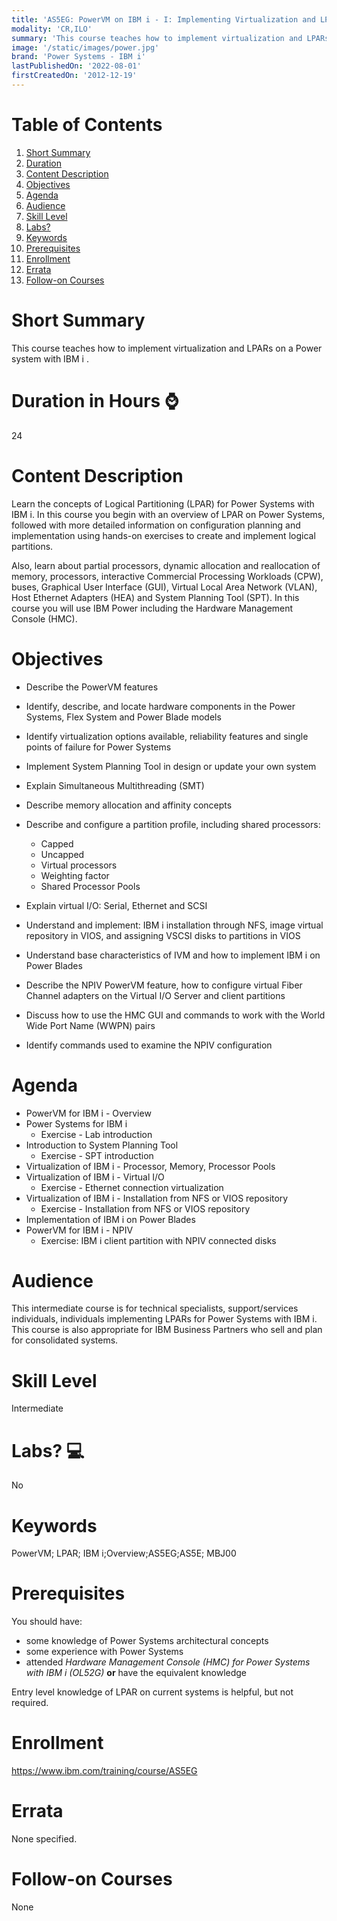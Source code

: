 ```yaml
---
title: 'AS5EG: PowerVM on IBM i - I: Implementing Virtualization and LPAR'
modality: 'CR,ILO'
summary: 'This course teaches how to implement virtualization and LPARs on a Power system with IBM i . '
image: '/static/images/power.jpg'
brand: 'Power Systems - IBM i'
lastPublishedOn: '2022-08-01'
firstCreatedOn: '2012-12-19'
---
```

# Table of Contents
1.  [Short Summary](#short-summary)
2.  [Duration](#duration-in-hours-)
3.  [Content Description](#content-description)
4.  [Objectives](#objectives)
5.  [Agenda](#agenda)
6.  [Audience](#audience)
7.  [Skill Level](#skill-level)
8.  [Labs?](#labs-)
9.  [Keywords](#keywords)
10. [Prerequisites](#prerequisites)
11. [Enrollment](#enrollment)
12. [Errata](#errata)
13. [Follow-on Courses](#follow-on-courses)

# Short Summary
This course teaches how to implement virtualization and LPARs on a Power system with IBM i . 

# Duration in Hours ⌚
24

# Content Description
Learn the concepts of Logical Partitioning (LPAR) for Power Systems with IBM i. In this course you begin with an overview of LPAR on Power Systems, followed with more detailed information on configuration planning and implementation using hands-on exercises to create and implement logical partitions.


Also, learn about partial processors, dynamic allocation and reallocation of memory, processors, interactive Commercial Processing Workloads (CPW), buses, Graphical User Interface (GUI), Virtual Local Area Network (VLAN), Host Ethernet Adapters (HEA) and System Planning Tool (SPT). In this course you will use IBM Power including the Hardware Management Console (HMC).



# Objectives
* Describe the PowerVM features
* Identify, describe, and locate hardware components in the Power Systems, Flex System and Power Blade models
* Identify virtualization options available, reliability features and single points of failure for Power Systems
* Implement System Planning Tool in design or update your own system
* Explain Simultaneous Multithreading (SMT)
* Describe memory allocation and affinity concepts
* Describe and configure a partition profile, including shared processors:
	+ Capped
	+ Uncapped
	+ Virtual processors
	+ Weighting factor
	+ Shared Processor Pools


* Explain virtual I/O: Serial, Ethernet and SCSI
* Understand and implement: IBM i installation through NFS, image virtual repository in VIOS, and assigning VSCSI disks to partitions in VIOS
* Understand base characteristics of IVM and how to implement IBM i on Power Blades
* Describe the NPIV PowerVM feature, how to configure virtual Fiber Channel adapters on the Virtual I/O Server and client partitions
* Discuss how to use the HMC GUI and commands to work with the World Wide Port Name (WWPN) pairs
* Identify commands used to examine the NPIV configuration


# Agenda
* PowerVM for IBM i - Overview
* Power Systems for IBM i
	+ Exercise - Lab introduction
* Introduction to System Planning Tool
	+ Exercise - SPT introduction
* Virtualization of IBM i - Processor, Memory, Processor Pools
* Virtualization of IBM i - Virtual I/O
	+ Exercise - Ethernet connection virtualization
* Virtualization of IBM i - Installation from NFS or VIOS repository
	+ Exercise - Installation from NFS or VIOS repository
* Implementation of IBM i on Power Blades
* PowerVM for IBM i - NPIV
	+ Exercise: IBM i client partition with NPIV connected disks


# Audience
This intermediate course is for technical specialists, support/services individuals, individuals implementing LPARs for Power Systems with IBM i. This course is also appropriate for IBM Business Partners who sell and plan for consolidated systems.



# Skill Level
Intermediate        

# Labs? 💻
No

# Keywords
PowerVM; LPAR; IBM i;Overview;AS5EG;AS5E; MBJ00

# Prerequisites
You should have:


* some knowledge of Power Systems architectural concepts
* some experience with Power Systems
* attended *Hardware Management Console (HMC) for Power Systems with IBM i (OL52G)* **or** have the equivalent knowledge


Entry level knowledge of LPAR on current systems is helpful, but not required.



# Enrollment
https://www.ibm.com/training/course/AS5EG

# Errata
None specified.

# Follow-on Courses
None

